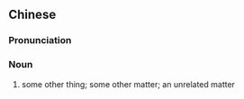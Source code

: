==Chinese==
{{zh-forms|1=other; another}}

===Pronunciation===
{{zh-pron
|m=tāshì
|c=taa1 si6
|cat=n
}}

===Noun===
{{zh-noun}}

# {{lb|zh|literary}} some other thing; some other matter; an unrelated matter
